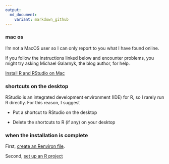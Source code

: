 ```yaml
---
output:
  md_document:
    variant: markdown_github
---
```


### mac os 

I'm not a MacOS user so I can only report to you what I have found online. 

If you follow the instructions linked below and encounter  problems, you might try asking Michael Galarnyk, the blog author, for help.  

[Install R and RStudio on Mac](https://medium.com/@GalarnykMichael/install-r-and-rstudio-on-mac-e911606ce4f4)

### shortcuts on the desktop

RStudio is an integrated development environment (IDE) for R, so I rarely run R directly. For this reason, I suggest

- Put a shortcut to RStudio on the desktop 

- Delete the shortcuts to R (if any) on your desktop 

### when the installation is complete

First,  [create an Renviron file](https://github.com/DSR-RHIT/install-R-and-RStudio/blob/master/pages/setup_Renviron.md). 

Second, [set up an R project](https://github.com/DSR-RHIT/install-R-and-RStudio/blob/master/pages/setup_R_project.md)





